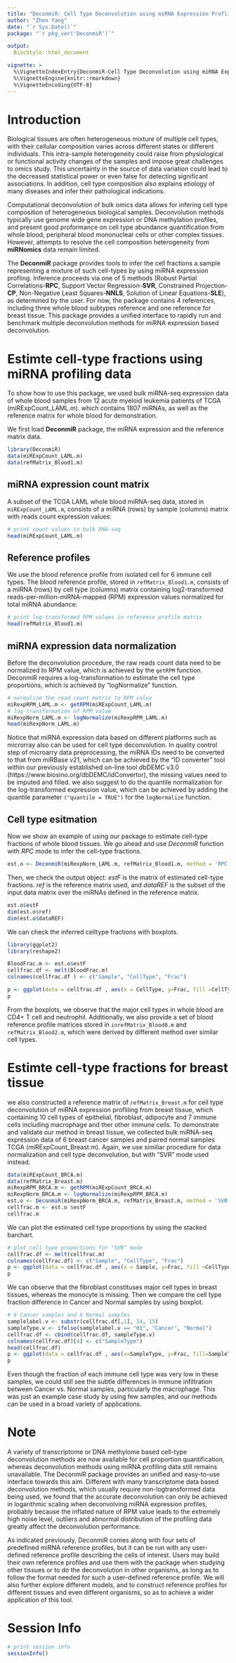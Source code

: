 ```yaml
---
title: "DeconmiR: Cell Type Deconvolution using miRNA Expression Profliling"
author: "Zhen Yang"
date: "`r Sys.Date()`"
package: "`r pkg_ver('DeconmiR')`"

output:
  BiocStyle::html_document

vignette: >
  %\VignetteIndexEntry{DeconmiR-Cell Type Deconvolution using miRNA Expression Profliling}
  %\VignetteEngine{knitr::rmarkdown}
  %\VignetteEncoding{UTF-8}
---
```



# Introduction

Biological tissues are often heterogeneous mixture of multiple cell types, with their cellular composition varies across different states or different individuals. This intra-sample heterogeneity could raise from physiological or functional activity changes of the samples and impose great challenges to omics study. This uncertainty in the source of data variation could lead to the decreased statistical power or even false for detecting significant associations. In addition, cell type composition also explains etiology of many diseases and  infer their pathological indications.

Computational deconvolution of bulk omics data allows for infering cell type composition of heterogeneous biological samples. Deconvolution methods typically use genome wide gene expression or DNA methylation profiles, and present good proformance on cell type abundance quantification from whole blood, peripheral blood mononuclear cells or other complex tissues. However, attempts to resolve the  cell composition heterogeneity from **miRNomics** data remain limited.

The **DeconmiR** package provides tools to infer the cell fractions a sample representing a mixture of such cell-types by using miRNA expression profling. Inference proceeds via one of 5 methods (Robust Partial Correlations-**RPC**, Support Vector Regression-**SVR**, Constrained Projection-**CP**, Non-Negative Least Squares-**NNLS**, Solution of Linear Equations-**SLE**), as determined by the user. For now, the package contains 4 references, including three whole blood subtypes reference and one reference for breast tissue. This package  provides a unified interface to rapidly run and benchmark multiple deconvolution methods for miRNA expression based deconvolution.

# Estimte cell-type fractions using miRNA profiling data

To show how to use this package, we used bulk miRNA-seq expression data of whole blood samples from 12 acute myeloid leukemia patients of TCGA (miRExpCount_LAML.m). which contains 1807 miRNAs, as well as the reference matrix for whole blood for demonstration.

We first load **DeconmiR** package, the miRNA expression and the reference matrix data.
```r
library(DeconmiR)
data(miRExpCount_LAML.m)
data(refMatrix_Blood1.m)

```

## miRNA expression count matrix
A subset of the TCGA LAML whole blood miRNA-seq data, stored in `miRExpCount_LAML.m`, consists of a miRNA (rows) by sample (columns) matrix with reads count expression values:
```r
# print count values in bulk RNA-seq
head(miRExpCount_LAML.m)
```

## Reference profiles
We use the blood reference profile from isolated cell for 6 immune cell types. The blood reference profile, stored in `refMatrix_Blood1.m`, consists of a miRNA (rows) by cell type (columns) matrix containing log2-transformed reads-per-million-miRNA-mapped (RPM) expression values normalized for total miRNA abundance:
```r
# print log-transformed RPM values in reference profile matrix
head(refMatrix_Blood1.m)
```

## miRNA expression data normalization
Before the deconvolution procedure, the raw reads count data need to be normalized to RPM value, which is achieved by the `getRPM` function. DeconmiR requires a log-transformation to estimate the cell type proportions, which is achieved by "logNormalize" function.
```r
# normalize the read count matrix to RPM value
miRexpRPM_LAML.m <- getRPM(miRExpCount_LAML.m)
# log-transformation of RPM value
miRexpNorm_LAML.m <- logNormalize(miRexpRPM_LAML.m)
head(miRexpNorm_LAML.m)
```

Notice that miRNA expression data based on different platforms such as microrray also can be used for cell type deconvolution. In quality control step of microarry data preprocessing, the miRNA IDs need to be converted to that from miRBase v21, which can be achieved by the "ID converter" tool within our previously established on-line tool dbDEMC v3.0 (https://www.biosino.org/dbDEMC/idConvertor), the missing values need to be imputed and filled. we also suggest to do the quantile normalization for the log-transformed expression value, which can be achieved by adding the quantile parameter `("quantile = TRUE")` for the `logNormalize` function. 

## Cell type esitmation
Now we show an example of using our package to estimate cell-type fractions of whole blood tissues. We go ahead and use *DeconmiR* function with *RPC* mode to infer the cell-type fractions. 
```r
est.o <- DeconmiR(miRexpNorm_LAML.m, refMatrix_Blood1.m, method = 'RPC')

```

Then, we check the output object: *estF* is the matrix of estimated cell-type fractions. *ref* is the reference matrix used, and *dataREF* is the subset of the input data matrix over the miRNAs defined in the reference matrix.
```r
est.o$estF
dim(est.o$ref)
dim(est.o$dataREF)
```
We can  check the inferred celltype fractions with boxplots. 
```r
library(ggplot2)
library(reshape2)

BloodFrac.m <- est.o$estF
cellfrac.df <- melt(BloodFrac.m)
colnames(cellfrac.df ) <- c("Sample", "CellType", "Frac")

p <- ggplot(data = cellfrac.df , aes(x = CellType, y=Frac, fill =CellType)) + geom_boxplot(outlier.size=0.5) + labs(x=NULL, y='Fraction') + theme(axis.text.x =element_text(size =10,color="black"), axis.text.y = element_text(size =10,color="black"), axis.title.y = element_text(size =14,color="black"), plot.title=element_text(hjust=0.5, size=12), legend.position='none') + theme_bw() 
p
```

From the boxplots, we observe that the major cell types in whole blood are CD4+ T cell and neutrophil. Additionally, we also provide a set of blood reference profile matrices stored in `inrefMatrix_Blood0.m` and `refMatrix_Blood2.m`, which were derived by different method over similar cell types.

# Estimte cell-type fractions for breast tissue
we also constructed a reference matrix of `refMatrix_Breast.m` for cell type deconvolution of miRNA expression profliling from breast tissue, which containing 10 cell types of epithelial, fibroblast, adipocyte and 7 immune cells including macrophage and ther other immune cells. To demonstrate and validate our method in breast tissue, we collected bulk miRNA-seq expression data of 6 breast cancer samples and paired normal samples TCGA (miRExpCount_Breast.m). Again, we use similiar procedure for data normalization and cell type deconvolution, but with "SVR" mode used instead.
```r
data(miRExpCount_BRCA.m)
data(refMatrix_Breast.m)
miRexpRPM_BRCA.m <- getRPM(miRExpCount_BRCA.m)
miRexpNorm_BRCA.m <- logNormalize(miRexpRPM_BRCA.m)
est.o <- DeconmiR(miRexpNorm_BRCA.m, refMatrix_Breast.m, method = 'SVR')
cellfrac.m <- est.o $estF
cellfrac.m
```
We can plot the estimated cell type proportions by using the stacked barchart.
```r
# plot cell type proportions for "SVR" mode 
cellfrac.df <- melt(cellfrac.m)
colnames(cellfrac.df) <- c("Sample", "CellType", "Frac")
p <- ggplot(data = cellfrac.df , aes(x = Sample, y=Frac, fill =CellType))+geom_bar(stat = 'identity', position = 'fill')+labs(x = 'Sample', y='Fraction') +theme_bw() + theme(axis.text.x = element_text(size =10, color="black", angle=30, vjust = 0.90, hjust = 0.95), axis.title.y = element_text(size =10,color="black"), plot.title=element_text(hjust=0.5, size=12), legend.title=element_text( size=10), legend.text=element_text( size=12)) 
p
```
We can observe that the fibroblast constituses major cell types in breast tissues, whereas the monocyte is missing. Then we compare the cell type fraction difference in Cancer and Normal samples by using boxplot.
```r
# 6 Cancer samples and 6 Normal samples
samplelabel.v <- substr(cellfrac.df[,1], 14, 15)
sampleType.v <- ifelse(samplelabel.v == "01", "Cancer", "Normal")
cellfrac.df <- cbind(cellfrac.df, sampleType.v)
colnames(cellfrac.df)[4] <- c("SampleType")
head(cellfrac.df)
p <- ggplot(data = cellfrac.df , aes(x=SampleType, y=Frac, fill=SampleType)) + geom_boxplot() +  facet_wrap(cellfrac.df$CellType) + theme_bw() + theme(legend.position='none')
p
```

Even though the fraction of each immune cell type was very low in these samples, we could still see the subtle differences in immune infiltration between Cancer vs. Normal samples, particularly the macrophage. This was just an example case study by using few samples, and our methods can be used in a broad variety of applications.

# Note
A variety of transcriptome or DNA methylome based cell-type deconvolution methods are now available for cell proportion quantification, whereas deconvolution methods using miRNA profiling data still remains unavailable. The DeconmiR package provides an unified and easy-to-use interface towards this aim. Different with many transcriptome data based deconvolution methods, which usually require non-logtransformed data being used, we found that the accurate deconvolution can only be achieved in logarithmic scaling when deconvolving miRNA expression profiles, probably because the inflated nature of RPM value leads to the extremely high noise level, outliers and abnormal distribution of the profiling data greatly affect the deconvolution performance.

As indicated previously, DeconmiR comes along with four sets of predefined miRNA reference profiles, but it can be run with any user-defined reference profile describing the cells of interest. Users may build their own reference profiles and use them with the package when studying other tissues or to do the deconvolution in other organisms, as long as to follow the format needed for such a user-defined reference profile. We will also further explore different models, and to construct reference profiles for different tissues and even different organisms, so as to achieve a wider application of this tool.

# Session Info

```r
# print session info
sessionInfo()
```

